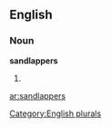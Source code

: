 ==English==

===Noun===
'''sandlappers'''

# {{plural of|[[sandlapper]]}}

[[Category:English plurals]]

[[ar:sandlappers]]